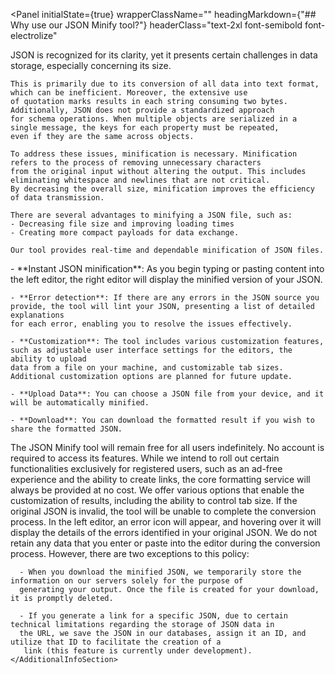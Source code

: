 
<Panel
  initialState={true}
  wrapperClassName=""
  headingMarkdown={"## Why use our JSON Minify tool?"}
  headerClass="text-2xl font-semibold font-electrolize"
>
  <AdditionalInfoSection className="">
    JSON is recognized for its clarity, yet it presents certain challenges in data storage, especially concerning its size.

    This is primarily due to its conversion of all data into text format, which can be inefficient. Moreover, the extensive use 
    of quotation marks results in each string consuming two bytes. Additionally, JSON does not provide a standardized approach 
    for schema operations. When multiple objects are serialized in a single message, the keys for each property must be repeated, 
    even if they are the same across objects.

    To address these issues, minification is necessary. Minification refers to the process of removing unnecessary characters 
    from the original input without altering the output. This includes eliminating whitespace and newlines that are not critical. 
    By decreasing the overall size, minification improves the efficiency of data transmission.

    There are several advantages to minifying a JSON file, such as:
    - Decreasing file size and improving loading times
    - Creating more compact payloads for data exchange.

    Our tool provides real-time and dependable minification of JSON files.
  </AdditionalInfoSection>
</Panel>
<Panel
  initialState={true}
  wrapperClassName=""
  headingMarkdown={"## What features does this tool offer?"}
  headerClass="text-2xl font-semibold font-electrolize"
>
  <AdditionalInfoSection className="">
    - **Instant JSON minification**: As you begin typing or pasting content into
    the left editor, the right editor will display the minified version of your JSON.

    - **Error detection**: If there are any errors in the JSON source you
    provide, the tool will lint your JSON, presenting a list of detailed explanations
    for each error, enabling you to resolve the issues effectively.

    - **Customization**: The tool includes various customization features,
    such as adjustable user interface settings for the editors, the ability to upload
    data from a file on your machine, and customizable tab sizes.
    Additional customization options are planned for future update.

    - **Upload Data**: You can choose a JSON file from your device, and it
    will be automatically minified.

    - **Download**: You can download the formatted result if you wish to share the formatted JSON.

  </AdditionalInfoSection>
</Panel>
<FaqSection>
  <Panel
    initialState={false}
    wrapperClassName=""
    headingMarkdown={"### Is this tool available for free? "}
    headerClass="text-xl font-semibold font-electrolize"
  >
    <AdditionalInfoSection className="">
      The JSON Minify tool will remain free for all users indefinitely. No account is required to access its features. 
      While we intend to roll out certain functionalities exclusively for registered users, such as an ad-free experience 
      and the ability to create links, the core formatting service will always be provided at no cost.
    </AdditionalInfoSection>

  </Panel>
  <Panel
    initialState={false}
    wrapperClassName=""
    headingMarkdown={"### Is it possible to customize the output result?"}
    headerClass="text-xl font-semibold font-electrolize"
  >
    <AdditionalInfoSection className="">
      We offer various options that enable the customization of results, including the ability to control tab size.
    </AdditionalInfoSection>

  </Panel>
  <Panel
    initialState={false}
    wrapperClassName=""
    headingMarkdown={"### What happens if my JSON is invalid ?"}
    headerClass="text-xl font-semibold font-electrolize"
  >
    <AdditionalInfoSection className="">
      If the original JSON is invalid, the tool will be unable to complete the conversion process. In the left editor, 
      an error icon will appear, and hovering over it will display the details of the errors identified in your original JSON.
    </AdditionalInfoSection>

  </Panel>
    <Panel
    initialState={false}
    wrapperClassName=""
    headingMarkdown={"### Will my JSON data be stored somewhere when I convert it?"}
    headerClass="text-xl font-semibold font-electrolize"
  >
    <AdditionalInfoSection className="">
      We do not retain any data that you enter or paste into the editor during the conversion process. However, there are 
      two exceptions to this policy:

      - When you download the minified JSON, we temporarily store the information on our servers solely for the purpose of 
      generating your output. Once the file is created for your download, it is promptly deleted.

      - If you generate a link for a specific JSON, due to certain technical limitations regarding the storage of JSON data in 
      the URL, we save the JSON in our databases, assign it an ID, and utilize that ID to facilitate the creation of a
       link (this feature is currently under development).
    </AdditionalInfoSection>

  </Panel>
</FaqSection>
